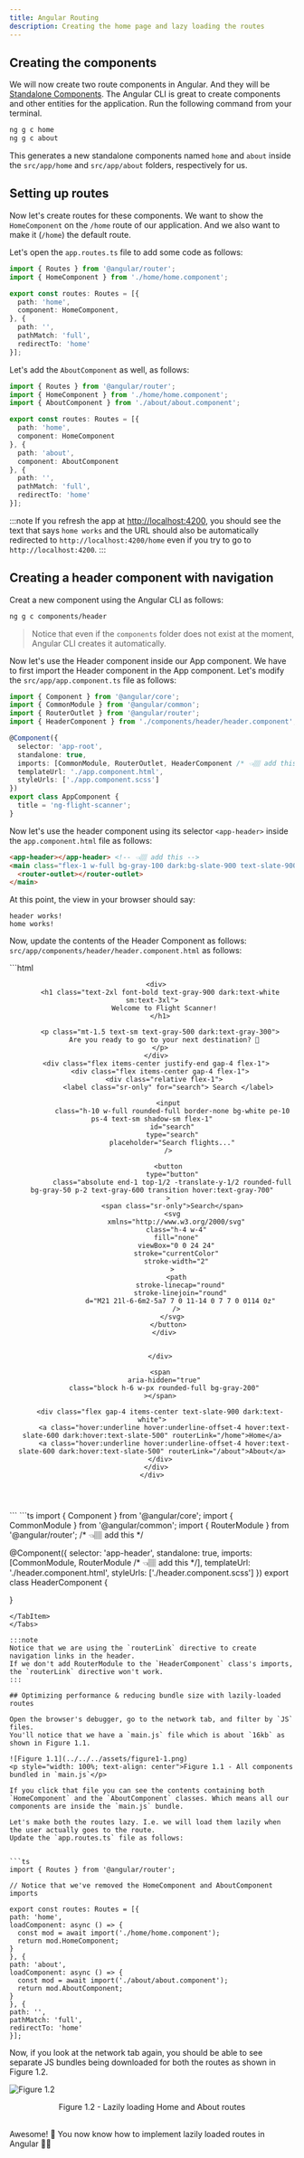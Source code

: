 ---
title: Angular Routing
description: Creating the home page and lazy loading the routes
---

## Creating the components

We will now create two route components in Angular. And they will be [Standalone Components](https://angular.io/guide/standalone-components). The Angular CLI is great to create components and other entities for the application. Run the following command from your terminal.

```bash
ng g c home
ng g c about
```

This generates a new standalone components named `home` and `about` inside the `src/app/home` and `src/app/about` folders, respectively for us.

## Setting up routes

Now let's create routes for these components. We want to show the `HomeComponent` on the `/home` route of our application. And we also want to make it (`/home`) the default route.

Let's open the `app.routes.ts` file to add some code as follows:

```ts
import { Routes } from '@angular/router';
import { HomeComponent } from './home/home.component';

export const routes: Routes = [{
  path: 'home',
  component: HomeComponent,
}, {
  path: '',
  pathMatch: 'full',
  redirectTo: 'home'
}];
```

Let's add the `AboutComponent` as well, as follows:

```ts
import { Routes } from '@angular/router';
import { HomeComponent } from './home/home.component';
import { AboutComponent } from './about/about.component';

export const routes: Routes = [{
  path: 'home',
  component: HomeComponent
}, {
  path: 'about',
  component: AboutComponent
}, {
  path: '',
  pathMatch: 'full',
  redirectTo: 'home'
}];

```
:::note
If you refresh the app at [http://localhost:4200](http://localhost:4200), you should see the text that says `home works` and the URL should also be automatically redirected to `http://localhost:4200/home` even if you try to go to `http://localhost:4200`.
:::

## Creating a header component with navigation

Creat a new component using the Angular CLI as follows:

```bash
ng g c components/header
```
> Notice that even if the `components` folder does not exist at the moment, Angular CLI creates it automatically.

Now let's use the Header component inside our App component. We have to first import the Header component in the App component. Let's modify the `src/app/app.component.ts` file as follows:


```ts
import { Component } from '@angular/core';
import { CommonModule } from '@angular/common';
import { RouterOutlet } from '@angular/router';
import { HeaderComponent } from './components/header/header.component'; /* 👈🏽 add this */

@Component({
  selector: 'app-root',
  standalone: true,
  imports: [CommonModule, RouterOutlet, HeaderComponent /* 👈🏽 add this */],
  templateUrl: './app.component.html',
  styleUrls: ['./app.component.scss']
})
export class AppComponent {
  title = 'ng-flight-scanner';
}
```

Now let's use the header component using its selector `<app-header>` inside the `app.component.html` file as follows:

```html
<app-header></app-header> <!-- 👈🏽 add this -->
<main class="flex-1 w-full bg-gray-100 dark:bg-slate-900 text-slate-900 dark:text-white mx-auto max-w-screen-xl px-4 py-4 gap-8 flex-col md:flex-row sm:px-6 lg:px-8">
  <router-outlet></router-outlet>
</main>
```


At this point, the view in your browser should say:
```
header works!
home works!
```

Now, update the contents of the Header Component as follows: `src/app/components/header/header.component.html` as follows:



<Tabs>
	<TabItem label="header.component.html">
  ```html
    <header class="bg-gray-50 dark:bg-slate-800">
    <div class="mx-auto max-w-screen-xl px-4 py-4 gap-8 flex-col md:flex-row sm:px-6 lg:px-8 flex items-center justify-between">

      <div>
        <h1 class="text-2xl font-bold text-gray-900 dark:text-white sm:text-3xl">
          Welcome to Flight Scanner!
        </h1>

        <p class="mt-1.5 text-sm text-gray-500 dark:text-gray-300">
          Are you ready to go to your next destination? 🚀
        </p>
      </div>
      <div class="flex items-center justify-end gap-4 flex-1">
        <div class="flex items-center gap-4 flex-1">
          <div class="relative flex-1">
            <label class="sr-only" for="search"> Search </label>

            <input
              class="h-10 w-full rounded-full border-none bg-white pe-10 ps-4 text-sm shadow-sm flex-1"
              id="search"
              type="search"
              placeholder="Search flights..."
            />

            <button
              type="button"
              class="absolute end-1 top-1/2 -translate-y-1/2 rounded-full bg-gray-50 p-2 text-gray-600 transition hover:text-gray-700"
            >
              <span class="sr-only">Search</span>
              <svg
                xmlns="http://www.w3.org/2000/svg"
                class="h-4 w-4"
                fill="none"
                viewBox="0 0 24 24"
                stroke="currentColor"
                stroke-width="2"
              >
                <path
                  stroke-linecap="round"
                  stroke-linejoin="round"
                  d="M21 21l-6-6m2-5a7 7 0 11-14 0 7 7 0 0114 0z"
                />
              </svg>
            </button>
          </div>


        </div>

        <span
          aria-hidden="true"
          class="block h-6 w-px rounded-full bg-gray-200"
        ></span>

        <div class="flex gap-4 items-center text-slate-900 dark:text-white">
          <a class="hover:underline hover:underline-offset-4 hover:text-slate-600 dark:hover:text-slate-500" routerLink="/home">Home</a>
          <a class="hover:underline hover:underline-offset-4 hover:text-slate-600 dark:hover:text-slate-500" routerLink="/about">About</a>
        </div>
      </div>
    </div>
  </header>
  ```
  </TabItem>
	<TabItem label="header.component.ts">
  ```ts
  import { Component } from '@angular/core';
  import { CommonModule } from '@angular/common';
  import { RouterModule } from '@angular/router'; /* 👈🏽 add this */

  @Component({
    selector: 'app-header',
    standalone: true,
    imports: [CommonModule, RouterModule /* 👈🏽 add this */],
    templateUrl: './header.component.html',
    styleUrls: ['./header.component.scss']
  })
  export class HeaderComponent {

  }
  ```
  </TabItem>
</Tabs>

:::note
Notice that we are using the `routerLink` directive to create navigation links in the header. 
If we don't add RouterModule to the `HeaderComponent` class's imports, the `routerLink` directive won't work.
:::

## Optimizing performance & reducing bundle size with lazily-loaded routes

Open the browser's debugger, go to the network tab, and filter by `JS` files.
You'll notice that we have a `main.js` file which is about `16kb` as shown in Figure 1.1. 

![Figure 1.1](../../../assets/figure1-1.png)
<p style="width: 100%; text-align: center">Figure 1.1 - All components bundled in `main.js`</p>

If you click that file you can see the contents containing both `HomeComponent` and the `AboutComponent` classes. Which means all our components are inside the `main.js` bundle.

Let's make both the routes lazy. I.e. we will load them lazily when the user actually goes to the route.
Update the `app.routes.ts` file as follows:


```ts
import { Routes } from '@angular/router';

// Notice that we've removed the HomeComponent and AboutComponent imports

export const routes: Routes = [{
  path: 'home',
  loadComponent: async () => {
    const mod = await import('./home/home.component');
    return mod.HomeComponent;
  }
}, {
  path: 'about',
  loadComponent: async () => {
    const mod = await import('./about/about.component');
    return mod.AboutComponent;
  }
}, {
  path: '',
  pathMatch: 'full',
  redirectTo: 'home'
}];
```

Now, if you look at the network tab again, you should be able to see separate JS bundles being downloaded for both the routes as shown in Figure 1.2.

![Figure 1.2](../../../assets/figure1-2.png)
<p style="width: 100%; text-align: center">Figure 1.2 - Lazily loading Home and About routes</p>

<br/>
Awesome! 🚀 You now know how to implement lazily loaded routes in Angular 👏🏽